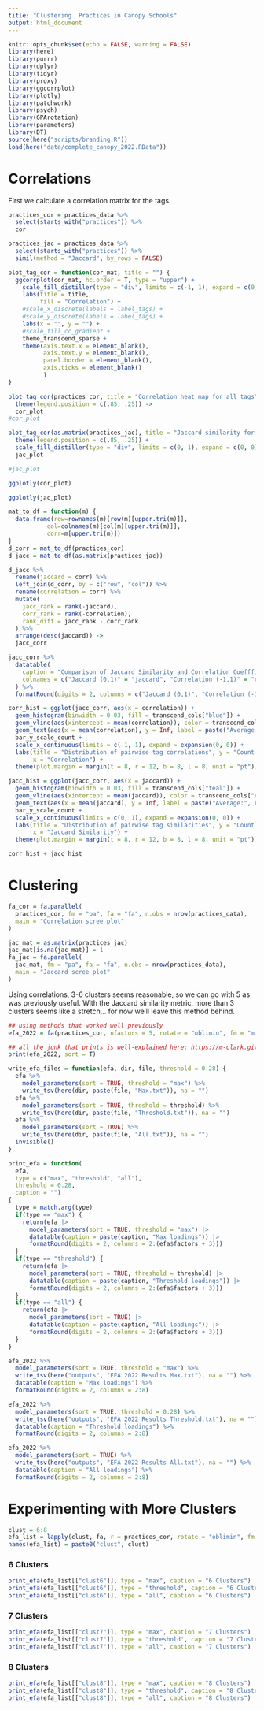 ```yaml
---
title: "Clustering  Practices in Canopy Schools"
output: html_document
---
```


```r
knitr::opts_chunk$set(echo = FALSE, warning = FALSE)
library(here)
library(purrr)
library(dplyr)
library(tidyr)
library(proxy)
library(ggcorrplot)
library(plotly)
library(patchwork)
library(psych)
library(GPArotation)
library(parameters)
library(DT)
source(here("scripts/branding.R"))
load(here("data/complete_canopy_2022.RData"))
```

# Correlations

First we calculate a correlation matrix for the tags.

```r
practices_cor = practices_data %>%
  select(starts_with("practices")) %>%
  cor

practices_jac = practices_data %>%
  select(starts_with("practices")) %>%
  simil(method = "Jaccard", by_rows = FALSE)

plot_tag_cor = function(cor_mat, title = "") {
  ggcorrplot(cor_mat, hc.order = T, type = "upper") +
    scale_fill_distiller(type = "div", limits = c(-1, 1), expand = c(0, 0)) +
    labs(title = title,
         fill = "Correlation") +
    #scale_x_discrete(labels = label_tags) +
    #scale_y_discrete(labels = label_tags) +
    labs(x = "", y = "") + 
    #scale_fill_cc_gradient + 
    theme_transcend_sparse + 
    theme(axis.text.x = element_blank(), 
          axis.text.y = element_blank(),
          panel.border = element_blank(),
          axis.ticks = element_blank()
          )
}

plot_tag_cor(practices_cor, title = "Correlation heat map for all tags") +
  theme(legend.position = c(.85, .25)) -> 
  cor_plot
#cor_plot
```

```r
plot_tag_cor(as.matrix(practices_jac), title = "Jaccard similarity for all tags") +
  theme(legend.position = c(.85, .25)) + 
  scale_fill_distiller(type = "div", limits = c(0, 1), expand = c(0, 0)) ->
  jac_plot

#jac_plot
```



```r
ggplotly(cor_plot)
```

```r
ggplotly(jac_plot)
```

```r
mat_to_df = function(m) {
  data.frame(row=rownames(m)[row(m)[upper.tri(m)]], 
           col=colnames(m)[col(m)[upper.tri(m)]], 
           corr=m[upper.tri(m)])
}
d_corr = mat_to_df(practices_cor)
d_jacc = mat_to_df(as.matrix(practices_jac))

d_jacc %>%
  rename(jaccard = corr) %>%
  left_join(d_corr, by = c("row", "col")) %>%
  rename(correlation = corr) %>%
  mutate(
    jacc_rank = rank(-jaccard),
    corr_rank = rank(-correlation),
    rank_diff = jacc_rank - corr_rank
  ) %>% 
  arrange(desc(jaccard)) ->
  jacc_corr

jacc_corr %>% 
  datatable(
    caption = "Comparison of Jaccard Similarity and Correlation Coeffficients",
    colnames = c("Jaccard (0,1)" = "jaccard", "Correlation (-1,1)" = "correlation")
  ) %>%
  formatRound(digits = 2, columns = c("Jaccard (0,1)", "Correlation (-1,1)")) 
```


```r
corr_hist = ggplot(jacc_corr, aes(x = correlation)) +
  geom_histogram(binwidth = 0.03, fill = transcend_cols["blue"]) +
  geom_vline(aes(xintercept = mean(correlation)), color = transcend_cols["red"], size = 1) +
  geom_text(aes(x = mean(correlation), y = Inf, label = paste("Average:", round(mean(correlation), 2))), hjust = -.1, check_overlap = TRUE, vjust = 1.1, family = "Open Sans") + 
  bar_y_scale_count +
  scale_x_continuous(limits = c(-1, 1), expand = expansion(0, 0)) +
  labs(title = "Distribution of pairwise tag correlations", y = "Count of Tag Pairs",
       x = "Correlation") +
  theme(plot.margin = margin(t = 8, r = 12, b = 8, l = 8, unit = "pt"))

jacc_hist = ggplot(jacc_corr, aes(x = jaccard)) +
  geom_histogram(binwidth = 0.03, fill = transcend_cols["teal"]) +
  geom_vline(aes(xintercept = mean(jaccard)), color = transcend_cols["red"], size = 1) +
  geom_text(aes(x = mean(jaccard), y = Inf, label = paste("Average:", round(mean(jaccard), 2))), hjust = -.1, check_overlap = TRUE, vjust = 1.1, family = "Open Sans") + 
  bar_y_scale_count +
  scale_x_continuous(limits = c(0, 1), expand = expansion(0, 0)) +
  labs(title = "Distribution of pairwise tag similarities", y = "Count of Tag Pairs",
       x = "Jaccard Similarity") +
  theme(plot.margin = margin(t = 8, r = 12, b = 8, l = 8, unit = "pt"))

corr_hist + jacc_hist
```


# Clustering

```r
fa_cor = fa.parallel(
  practices_cor, fm = "pa", fa = "fa", n.obs = nrow(practices_data),
  main = "Correlation scree plot"
)
```

```r
jac_mat = as.matrix(practices_jac)
jac_mat[is.na(jac_mat)] = 1
fa_jac = fa.parallel(
  jac_mat, fm = "pa", fa = "fa", n.obs = nrow(practices_data),
  main = "Jaccard scree plot"
)
```

Using correlations, 3-6 clusters seems reasonable, so we can go with 5 as was previously useful.
With the Jaccard similarity metric, more than 3 clusters seems like a stretch... for now we'll
leave this method behind.


```r
## using methods that worked well previously
efa_2022 = fa(practices_cor, nfactors = 5, rotate = "oblimin", fm = "minres")

## all the junk that prints is well-explained here: https://m-clark.github.io/posts/2020-04-10-psych-explained/
print(efa_2022, sort = T)

write_efa_files = function(efa, dir, file, threshold = 0.28) {
  efa %>%
    model_parameters(sort = TRUE, threshold = "max") %>%
    write_tsv(here(dir, paste(file, "Max.txt")), na = "")
  efa %>%
    model_parameters(sort = TRUE, threshold = threshold) %>%
    write_tsv(here(dir, paste(file, "Threshold.txt")), na = "")
  efa %>%
    model_parameters(sort = TRUE) %>%
    write_tsv(here(dir, paste(file, "All.txt")), na = "")
  invisible()
}

print_efa = function(
  efa, 
  type = c("max", "threshold", "all"), 
  threshold = 0.28,
  caption = "")
{
  type = match.arg(type)
  if(type == "max") {
    return(efa |> 
      model_parameters(sort = TRUE, threshold = "max") |>
      datatable(caption = paste(caption, "Max loadings")) |>
      formatRound(digits = 2, columns = 2:(efa$factors + 3)))
  }
  if(type == "threshold") {
    return(efa |> 
      model_parameters(sort = TRUE, threshold = threshold) |>
      datatable(caption = paste(caption, "Threshold loadings")) |>
      formatRound(digits = 2, columns = 2:(efa$factors + 3)))
  }
  if(type == "all") {
    return(efa |> 
      model_parameters(sort = TRUE) |>
      datatable(caption = paste(caption, "All loadings")) |>
      formatRound(digits = 2, columns = 2:(efa$factors + 3)))
  }
}
```

```r
efa_2022 %>%
  model_parameters(sort = TRUE, threshold = "max") %>%
  write_tsv(here("outputs", "EFA 2022 Results Max.txt"), na = "") %>%
  datatable(caption = "Max loadings") %>%
  formatRound(digits = 2, columns = 2:8) 
```

```r
efa_2022 %>%
  model_parameters(sort = TRUE, threshold = 0.28) %>%
  write_tsv(here("outputs", "EFA 2022 Results Threshold.txt"), na = "") %>%
  datatable(caption = "Threshold loadings") %>%
  formatRound(digits = 2, columns = 2:8) 
```

```r
efa_2022 %>%
  model_parameters(sort = TRUE) %>%
  write_tsv(here("outputs", "EFA 2022 Results All.txt"), na = "") %>%
  datatable(caption = "All loadings") %>%
  formatRound(digits = 2, columns = 2:8) 
```


# Experimenting with More Clusters


```r
clust = 6:8
efa_list = lapply(clust, fa, r = practices_cor, rotate = "oblimin", fm = "minres")
names(efa_list) = paste0("clust", clust)

```

### 6 Clusters
```r
print_efa(efa_list[["clust6"]], type = "max", caption = "6 Clusters")
print_efa(efa_list[["clust6"]], type = "threshold", caption = "6 Clusters")
print_efa(efa_list[["clust6"]], type = "all", caption = "6 Clusters")

```



### 7 Clusters
```r
print_efa(efa_list[["clust7"]], type = "max", caption = "7 Clusters")
print_efa(efa_list[["clust7"]], type = "threshold", caption = "7 Clusters")
print_efa(efa_list[["clust7"]], type = "all", caption = "7 Clusters")

```


### 8 Clusters
```r
print_efa(efa_list[["clust8"]], type = "max", caption = "8 Clusters")
print_efa(efa_list[["clust8"]], type = "threshold", caption = "8 Clusters")
print_efa(efa_list[["clust8"]], type = "all", caption = "8 Clusters")

```

